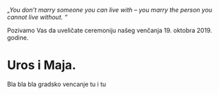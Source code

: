 _„You don’t marry someone you can live with – you marry the person you cannot live without. “_

Pozivamo Vas da uveličate ceremoniju našeg venčanja 19. oktobra 2019. godine.

# Uros i Maja.

Bla bla bla gradsko vencanje tu i tu
